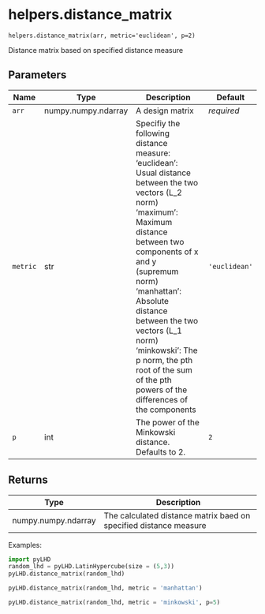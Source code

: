 # helpers.distance_matrix { #pyLHD.helpers.distance_matrix }

`helpers.distance_matrix(arr, metric='euclidean', p=2)`

Distance matrix based on specified distance measure

## Parameters

| Name     | Type                | Description                                                                                                                                                                                                                                                                                                                                                      | Default       |
|----------|---------------------|------------------------------------------------------------------------------------------------------------------------------------------------------------------------------------------------------------------------------------------------------------------------------------------------------------------------------------------------------------------|---------------|
| `arr`    | numpy.numpy.ndarray | A design matrix                                                                                                                                                                                                                                                                                                                                                  | _required_    |
| `metric` | str                 | Specifiy the following distance measure:  'euclidean': Usual distance between the two vectors (L_2 norm) 'maximum': Maximum distance between two components of x and y (supremum norm) 'manhattan': Absolute distance between the two vectors (L_1 norm) 'minkowski': The p norm, the pth root of the sum of the pth powers of the differences of the components | `'euclidean'` |
| `p`      | int                 | The power of the Minkowski distance. Defaults to 2.                                                                                                                                                                                                                                                                                                              | `2`           |

## Returns

| Type                | Description                                                       |
|---------------------|-------------------------------------------------------------------|
| numpy.numpy.ndarray | The calculated distance matrix baed on specified distance measure |

Examples:
```python
import pyLHD
random_lhd = pyLHD.LatinHypercube(size = (5,3))
pyLHD.distance_matrix(random_lhd)
```
```python
pyLHD.distance_matrix(random_lhd, metric = 'manhattan')
```
```python
pyLHD.distance_matrix(random_lhd, metric = 'minkowski', p=5)
```